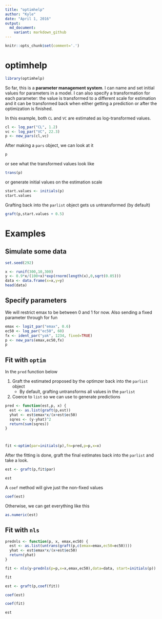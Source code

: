 ```yaml
---
title: "optimhelp"
author: "Kyle"
date: "April 1, 2016"
output: 
  md_document:
    variant: markdown_github
---
```


```r
knitr::opts_chunk$set(comment='.')

```


# optimhelp

```r
library(optimhelp)
```

So far, this is  a __parameter management system__.  I can name and set initial values
for parameters in a model.  I can also specify a transformation
for each parameter: the value is transformed to a different scale for estimation and 
it can be transformed back when either getting a prediction or after the optimization is finished.  

In this example, both `CL` and `VC` are estimated as log-transformed values.
```r
cl <- log_par("CL", 1.2)
vc <- log_par("VC", 22.3)
p <- new_pars(cl,vc)

```


After making a `pars` object, we can look at it
```r
p
```

or see what the transformed values look like
```r
trans(p)
```


or generate initial values on the estimation scale
```r
start.values <- initials(p)
start.values
```

Grafting back into the `parlist` object gets us untransformed (by default)
```r
graft(p,start.values + 0.5)
```



# Examples


## Simulate some data
```r
set.seed(292)

x <- runif(300,10,300)
y <- 0.9*x/(100+x)*exp(rnorm(length(x),0,sqrt(0.05)))
data <- data.frame(x=x,y=y)
head(data)

```

## Specify parameters
We will restrict emax to be between 0 and 1 for now.  Also sending a fixed 
parameter through for fun
```r
emax <- logit_par("emax", 0.6)
ec50 <- log_par("ec50", 60)
fx <- ident_par("yak", 1234, fixed=TRUE)
p <- new_pars(emax,ec50,fx)
p

```



## Fit with `optim`
In the `pred` function below

  1. Graft the estimated proposed by the optimzer back into the `parlist` object
      * By default, grafting untransforms all values in the `parlist`
  1. Coerce to `list` so we can use to generate predictions
  
```r

pred <- function(est,p, x) {
  est <- as.list(graft(p,est))
  yhat <- est$emax*x/(x+est$ec50)
  sqres <- (y-yhat)^2
  return(sum(sqres))
}



fit <-optim(par=initials(p),fn=pred,p=p,x=x)
````
After the fitting is done, graft the final estimates
back into the `parlist` and take a look.
```r
est <- graft(p,fit$par)

est
```

A `coef` method will give just the non-fixed values
```r
coef(est)
```

Otherwise, we can get everything like this
```r
as.numeric(est)
```


## Fit with `nls`
```r
prednls <- function(p, x, emax,ec50) {
  est <- as.list(untrans(graft(p,c(emax=emax,ec50=ec50))))
  yhat <- est$emax*x/(x+est$ec50)
  return(yhat)
}

fit <- nls(y~prednls(p=p,x=x,emax,ec50),data=data, start=initials(p))

fit

est <- graft(p,coef(fit))

coef(est)

coef(fit)

est

```






